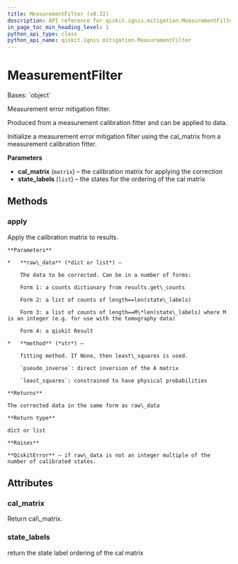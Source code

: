 ```yaml
---
title: MeasurementFilter (v0.32)
description: API reference for qiskit.ignis.mitigation.MeasurementFilter in qiskit v0.32
in_page_toc_min_heading_level: 1
python_api_type: class
python_api_name: qiskit.ignis.mitigation.MeasurementFilter
---
```


# MeasurementFilter

<Class id="qiskit.ignis.mitigation.MeasurementFilter" isDedicatedPage={true} github="https://github.com/qiskit-community/qiskit-ignis/tree/stable/0.6/qiskit/ignis/mitigation/measurement/filters.py" signature="MeasurementFilter(cal_matrix, state_labels)" modifiers="class">
  Bases: `object`

  Measurement error mitigation filter.

  Produced from a measurement calibration fitter and can be applied to data.

  Initialize a measurement error mitigation filter using the cal\_matrix from a measurement calibration fitter.

  **Parameters**

  *   **cal\_matrix** (`matrix`) – the calibration matrix for applying the correction
  *   **state\_labels** (`list`) – the states for the ordering of the cal matrix

  ## Methods

  <span id="qiskit-ignis-mitigation-measurementfilter-apply" />

  ### apply

  <Function id="qiskit.ignis.mitigation.MeasurementFilter.apply" signature="MeasurementFilter.apply(raw_data, method='least_squares')">
    Apply the calibration matrix to results.

    **Parameters**

    *   **raw\_data** (*dict or list*) –

        The data to be corrected. Can be in a number of forms:

        Form 1: a counts dictionary from results.get\_counts

        Form 2: a list of counts of length==len(state\_labels)

        Form 3: a list of counts of length==M\*len(state\_labels) where M is an integer (e.g. for use with the tomography data)

        Form 4: a qiskit Result

    *   **method** (*str*) –

        fitting method. If None, then least\_squares is used.

        `pseudo_inverse`: direct inversion of the A matrix

        `least_squares`: constrained to have physical probabilities

    **Returns**

    The corrected data in the same form as raw\_data

    **Return type**

    dict or list

    **Raises**

    **QiskitError** – if raw\_data is not an integer multiple of the number of calibrated states.
  </Function>

  ## Attributes

  ### cal\_matrix

  <Attribute id="qiskit.ignis.mitigation.MeasurementFilter.cal_matrix">
    Return cal\_matrix.
  </Attribute>

  ### state\_labels

  <Attribute id="qiskit.ignis.mitigation.MeasurementFilter.state_labels">
    return the state label ordering of the cal matrix
  </Attribute>
</Class>


